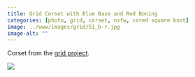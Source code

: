 ```yaml
---
title: Grid Corset with Blue Base and Red Boning
categories: [photo, grid, corset, nsfw, cored square knot]
image: ../www/images/grid/51_b-r.jpg
image-alt: ""
---
```


Corset from the [grid project](/posts/2025-01-27_grid-project.html).

![](../www/images/grid/51_b-r.jpg)


